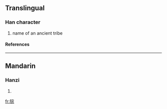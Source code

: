 ==Translingual==
===Han character===
{{Han char|rn=94|rad=犬|as=08|sn=11|four=|canj=大竹十一火 (KHJMF)}}
# name of an ancient tribe
====References====
{{Han ref|kx=0713.140|dkj=20487|dj=1125.090|hdz=21354.150|uh=7314|ud=29460}}

----
==Mandarin==
===Hanzi===
{{cmn-hanzi|pin=[[ē]] (e1), [[jì]] (ji4), [[wēi]] (wei1), [[yǐ]] (yi3), [[zòng]] (zong4)|wg=o<sup>1</sup>, chi<sup>4</sup>, wei<sup>1</sup>, i<sup>3</sup>, tsung<sup>4</sup>}}
# {{defn|Mandarin}}

[[fr:猔]]